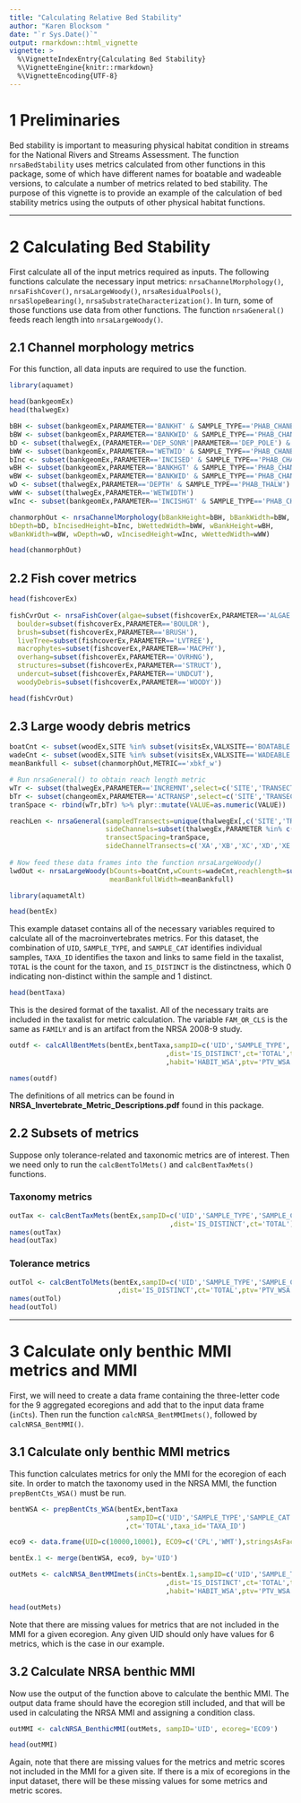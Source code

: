 ```yaml
---
title: "Calculating Relative Bed Stability"
author: "Karen Blocksom "
date: "`r Sys.Date()`"
output: rmarkdown::html_vignette
vignette: >
  %\VignetteIndexEntry{Calculating Bed Stability}
  %\VignetteEngine{knitr::rmarkdown}
  %\VignetteEncoding{UTF-8}
---
```


# 1 Preliminaries

Bed stability is important to measuring physical habitat condition in streams for the National Rivers and Streams Assessment. The function `nrsaBedStability` uses metrics calculated from other functions in this package, some of which have different names for boatable and wadeable versions, to calculate a number of metrics related to bed stability. The purpose of this vignette is to provide an example of the calculation of bed stability metrics using the outputs of other physical habitat functions. 

********
# 2 Calculating Bed Stability

First calculate all of the input metrics required as inputs. The following functions calculate the necessary input metrics: 
`nrsaChannelMorphology()`, `nrsaFishCover()`, `nrsaLargeWoody()`, `nrsaResidualPools()`, `nrsaSlopeBearing()`, `nrsaSubstrateCharacterization()`. In turn, some of those functions use data from other functions. The function `nrsaGeneral()` feeds reach length into `nrsaLargeWoody()`.

## 2.1 Channel morphology metrics
For this function, all data inputs are required to use the function.
```r
library(aquamet)

head(bankgeomEx)
head(thalwegEx)

bBH <- subset(bankgeomEx,PARAMETER=='BANKHT' & SAMPLE_TYPE=='PHAB_CHANBFRONT')
bBW <- subset(bankgeomEx,PARAMETER=='BANKWID' & SAMPLE_TYPE=='PHAB_CHANBFRONT')
bD <- subset(thalwegEx,(PARAMETER=='DEP_SONR'|PARAMETER=='DEP_POLE') & SAMPLE_TYPE=='PHAB_THAL')
bWW <- subset(bankgeomEx,PARAMETER=='WETWID' & SAMPLE_TYPE=='PHAB_CHANBFRONT')
bInc <- subset(bankgeomEx,PARAMETER=='INCISED' & SAMPLE_TYPE=='PHAB_CHANBFRONT')
wBH <- subset(bankgeomEx,PARAMETER=='BANKHGT' & SAMPLE_TYPE=='PHAB_CHANW')
wBW <- subset(bankgeomEx,PARAMETER=='BANKWID' & SAMPLE_TYPE=='PHAB_CHANW')
wD <- subset(thalwegEx,PARAMETER=='DEPTH' & SAMPLE_TYPE=='PHAB_THALW')
wWW <- subset(thalwegEx,PARAMETER=='WETWIDTH')
wInc <- subset(bankgeomEx,PARAMETER=='INCISHGT' & SAMPLE_TYPE=='PHAB_CHANW')

chanmorphOut <- nrsaChannelMorphology(bBankHeight=bBH, bBankWidth=bBW,
bDepth=bD, bIncisedHeight=bInc, bWettedWidth=bWW, wBankHeight=wBH,
wBankWidth=wBW, wDepth=wD, wIncisedHeight=wInc, wWettedWidth=wWW)

head(chanmorphOut)

```

## 2.2 Fish cover metrics

```r
head(fishcoverEx)
 
fishCvrOut <- nrsaFishCover(algae=subset(fishcoverEx,PARAMETER=='ALGAE'),
  boulder=subset(fishcoverEx,PARAMETER=='BOULDR'),
  brush=subset(fishcoverEx,PARAMETER=='BRUSH'),
  liveTree=subset(fishcoverEx,PARAMETER=='LVTREE'),
  macrophytes=subset(fishcoverEx,PARAMETER=='MACPHY'),
  overhang=subset(fishcoverEx,PARAMETER=='OVRHNG'),
  structures=subset(fishcoverEx,PARAMETER=='STRUCT'),
  undercut=subset(fishcoverEx,PARAMETER=='UNDCUT'),
  woodyDebris=subset(fishcoverEx,PARAMETER=='WOODY'))

head(fishCvrOut)

```
## 2.3 Large woody debris metrics
```r

boatCnt <- subset(woodEx,SITE %in% subset(visitsEx,VALXSITE=='BOATABLE',select='UID')$UID)
wadeCnt <- subset(woodEx,SITE %in% subset(visitsEx,VALXSITE=='WADEABLE',select='UID')$UID) 
meanBankfull <- subset(chanmorphOut,METRIC=='xbkf_w')

# Run nrsaGeneral() to obtain reach length metric
wTr <- subset(thalwegEx,PARAMETER=='INCREMNT',select=c('SITE','TRANSECT','VALUE'))
bTr <- subset(changeomEx,PARAMETER=='ACTRANSP',select=c('SITE','TRANSECT','VALUE'))
tranSpace <- rbind(wTr,bTr) %>% plyr::mutate(VALUE=as.numeric(VALUE))

reachLen <- nrsaGeneral(sampledTransects=unique(thalwegEx[,c('SITE','TRANSECT')]),
                        sideChannels=subset(thalwegEx,PARAMETER %in% c('SIDCHN','OFF_CHAN')),
                        transectSpacing=tranSpace, 
                        sideChannelTransects=c('XA','XB','XC','XD','XE','XF','XG','XH','XI','XJ','XK'))
  
# Now feed these data frames into the function nrsaLargeWoody()
lwdOut <- nrsaLargeWoody(bCounts=boatCnt,wCounts=wadeCnt,reachlength=subset(reachLen,METRIC=='reachlen'),
                         meanBankfullWidth=meanBankfull)

```



```r
library(aquametAlt)

head(bentEx)
```
This example dataset contains all of the necessary variables required to calculate all of the macroinvertebrates metrics. For this dataset, the combination of `UID`, `SAMPLE_TYPE`, and `SAMPLE_CAT` identifies individual samples, `TAXA_ID` identifies the taxon and links to same field in the taxalist, `TOTAL` is the count for the taxon, and `IS_DISTINCT` is the distinctness, which 0 indicating non-distinct within the sample and 1 distinct.

```r
head(bentTaxa)
```
This is the desired format of the taxalist. All of the necessary traits are included in the taxalist for metric calculation. The variable `FAM_OR_CLS` is the same as `FAMILY` and is an artifact from the NRSA 2008-9 study.
```r
outdf <- calcAllBentMets(bentEx,bentTaxa,sampID=c('UID','SAMPLE_TYPE','SAMPLE_CAT')
                                       ,dist='IS_DISTINCT',ct='TOTAL',taxa_id='TAXA_ID',ffg='FFG_WSA'
                                       ,habit='HABIT_WSA',ptv='PTV_WSA')

names(outdf)
```
The definitions of all metrics can be found in **NRSA_Invertebrate_Metric_Descriptions.pdf** found in this package.

## 2.2 Subsets of metrics

Suppose only tolerance-related and taxonomic metrics are of interest. Then we need only to run the `calcBentTolMets()` and `calcBentTaxMets()` functions. 

### Taxonomy metrics

```r
outTax <- calcBentTaxMets(bentEx,sampID=c('UID','SAMPLE_TYPE','SAMPLE_CAT')
                                        ,dist='IS_DISTINCT',ct='TOTAL')
names(outTax)
head(outTax)
```

### Tolerance metrics

```r
outTol <- calcBentTolMets(bentEx,sampID=c('UID','SAMPLE_TYPE','SAMPLE_CAT')
                           ,dist='IS_DISTINCT',ct='TOTAL',ptv='PTV_WSA')
names(outTol)
head(outTol)

```
**************************
# 3 Calculate only benthic MMI metrics and MMI

First, we will need to create a data frame containing the three-letter code for the 9 aggregated ecoregions and add that to the input data frame (`inCts`). Then run the function `calcNRSA_BentMMImets()`, followed by `calcNRSA_BentMMI()`.


## 3.1 Calculate only benthic MMI metrics

This function calculates metrics for only the MMI for the ecoregion of each site. In order to match the taxonomy used in the NRSA MMI, the function `prepBentCts_WSA()` must be run.

```r
bentWSA <- prepBentCts_WSA(bentEx,bentTaxa
                             ,sampID=c('UID','SAMPLE_TYPE','SAMPLE_CAT')
                             ,ct='TOTAL',taxa_id='TAXA_ID')

eco9 <- data.frame(UID=c(10000,10001), ECO9=c('CPL','WMT'),stringsAsFactors=F)

bentEx.1 <- merge(bentWSA, eco9, by='UID')

outMets <- calcNRSA_BentMMImets(inCts=bentEx.1,sampID=c('UID','SAMPLE_TYPE','SAMPLE_CAT')
                                       ,dist='IS_DISTINCT',ct='TOTAL',taxa_id='TAXA_ID',ffg='FFG_WSA'
                                       ,habit='HABIT_WSA',ptv='PTV_WSA',ecoreg='ECO9')

head(outMets)

```
Note that there are missing values for metrics that are not included in the MMI for a given ecoregion. Any given UID should only have values for 6 metrics, which is the case in our example. 

## 3.2 Calculate NRSA benthic MMI

Now use the output of the function above to calculate the benthic MMI. The output data frame should have the ecoregion still included, and that will be used in calculating the NRSA MMI and assigning a condition class.

```r

outMMI <- calcNRSA_BenthicMMI(outMets, sampID='UID', ecoreg='ECO9')

head(outMMI)

```
Again, note that there are missing values for the metrics and metric scores not included in the MMI for a given site. If there is a mix of ecoregions in the input dataset, there will be these missing values for some metrics and metric scores.
